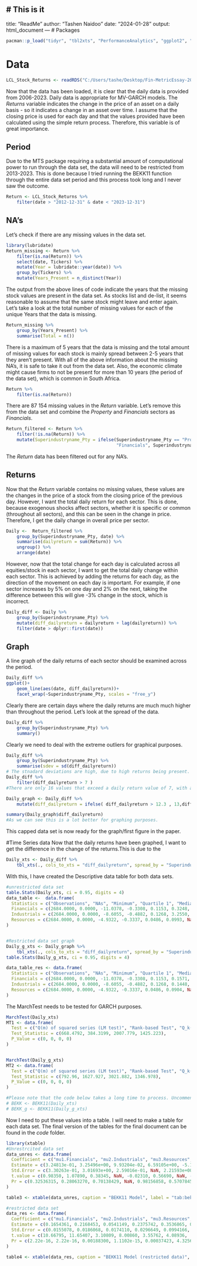 # This is it
---
title: "ReadMe"
author: "Tashen Naidoo"
date: "2024-01-28"
output: html_document
---
# Packages 
```r
pacman::p_load("tidyr", "tbl2xts", "PerformanceAnalytics", "ggplot2", "fmxdat", "MTS","robustbase", "rugarch", "rmgarch", "tidyverse", "xtable")
```

# Data
```r
LCL_Stock_Returns <- readRDS("C:/Users/tashe/Desktop/Fin-MetricEssay-20772998/Essay/data/LCL_Stock_Returns.rds")
```
Now that the data has been loaded, it is clear that the daily data is provided from 2006-2023. Daily data is appropriate for MV-GARCH models.
The _Returns_ variable indicates the change in the price of an asset on a daily basis - so it indicates a change in an asset over time. I assume that the closing price is used for each day and that the values provided have been calculated using the simple return process. Therefore, this variable is of great importance. 

## Period
Due to the MTS package requiring a substantial amount of computational power to run through the data set, the data will need to be restricted from 2013-2023. This is done because I tried running the BEKK11 function through the entire data set period and this process took long and I never saw the outcome. 
```r
Return <- LCL_Stock_Returns %>% 
    filter(date > "2012-12-31" & date < "2023-12-31")
```

## NA's
Let's check if there are any missing values in the data set.
```r
library(lubridate)
Return_missing <- Return %>% 
    filter(is.na(Return)) %>% 
    select(date, Tickers) %>% 
    mutate(Year = lubridate::year(date)) %>% 
    group_by(Tickers) %>% 
    mutate(Years_Present = n_distinct(Year))
```
The output from the above lines of code indicate the years that the missing stock values are present in the data set. As stocks list and de-list, it seems reasonable to assume that the same stock might leave and enter again. Let's take a look at the total number of missing values for each of the unique Years that the data is missing.
```r
Return_missing %>% 
    group_by(Years_Present) %>% 
    summarise(Total = n())
```
There is a maximum of 5 years that the data is missing and the total amount of missing values for each stock is mainly spread between 2-5 years that they aren't present. With all of the above information about the missing NA's, it is safe to take it out from the data set. Also, the economic climate might cause firms to not be present for more than 10 years (the period of the data set), which is common in South Africa.

```r
Return %>% 
    filter(is.na(Return))
```
There are 87 154 missing values in the _Return_ variable. Let's remove this from the data set and combine the *Property* and *Financials* sectors as *Financials*.

```r
Return_filtered <- Return %>%
    filter(!is.na(Return)) %>%
    mutate(Superindustryname_Pty = ifelse(Superindustryname_Pty == "Property",
                                          "Financials", Superindustryname_Pty))
```
The _Return_ data has been filtered out for any NA's. 

## Returns
Now that the _Return_ variable contains no missing values, these values are the changes in the price of a stock from the closing price of the previous day. However, I want the total daily return for each sector. This is done, because exogenous shocks affect sectors, whether it is specific or common (throughout all sectors), and this can be seen in the change in price. Therefore, I get the daily change in overall price per sector. 
```r
Daily <-  Return_filtered %>% 
    group_by(Superindustryname_Pty, date) %>%
    summarise(dailyreturn = sum(Return)) %>% 
    ungroup() %>% 
    arrange(date)
```
However, now that the total change for each day is calculated across all equities/stock in each sector, I want to get the total daily change within each sector. This is achieved by adding the returns for each day, as the direction of the movement on each day is important. For example, if one sector increases by 5% on one day and 2% on the next, taking the difference between this will give -3% change in the stock, which is incorrect.
```r
Daily_diff <- Daily %>% 
    group_by(Superindustryname_Pty) %>%
    mutate(diff_dailyreturn = dailyreturn + lag(dailyreturn)) %>%
    filter(date > dplyr::first(date))
```

## Graph
A line graph of the daily returns of each sector should be examined across the period. 
```r
Daily_diff %>% 
ggplot()+
    geom_line(aes(date, diff_dailyreturn))+
    facet_wrap(~Superindustryname_Pty, scales = "free_y")
```
Clearly there are certain days where the daily returns are much much higher than throughout the period. Let's look at the spread of the data.
```r
Daily_diff %>% 
    group_by(Superindustryname_Pty) %>% 
    summary()
```
Clearly we need to deal with the extreme outliers for graphical purposes.
```r
Daily_diff %>% 
    group_by(Superindustryname_Pty) %>% 
    summarise(sdev = sd(diff_dailyreturn))
# The stnadard deviations are high, due to high returns being present.
Daily_diff %>% 
    filter(diff_dailyreturn > 7 )
#There are only 16 values that exceed a daily return value of 7, with a few extreme values. The extreme values are capped purely for graphing purposes. 

Daily_graph <- Daily_diff %>% 
    mutate(diff_dailyreturn = ifelse( diff_dailyreturn > 12.3 , 13,diff_dailyreturn))

summary(Daily_graph$diff_dailyreturn)
#As we can see this is a lot better for graphing purposes. 
```
This capped data set is now ready for the graph/first figure in the paper. 

#Time Series data
Now that the daily returns have been graphed, I want to get the difference in the change of the returns.This is due to the 

```r
Daily_xts <- Daily_diff %>% 
    tbl_xts(., cols_to_xts = "diff_dailyreturn", spread_by = "Superindustryname_Pty")
```
With this, I have created the Descriptive data table for both data sets. 

```r
#unrestricted data set
table.Stats(Daily_xts, ci = 0.95, digits = 4)
data_table <-  data.frame(
  Statistics = c("Observations", "NAs", "Minimum", "Quartile 1", "Median", "Arithmetic Mean", "Geometric Mean", "Quartile 3", "Maximum", "SE Mean", "LCL Mean (0.95)", "UCL Mean (0.95)", "Variance", "Stdev", "Skewness", "Kurtosis"),
  Financials = c(2684.0000, 0.0000, -11.0378, -0.3308, 0.1153, 0.3248, NaN, 0.5867, 238.1586, 0.1272, 0.0753, 0.5743, 43.4420, 6.5911, 34.9785, 1258.7429),
  Industrials = c(2684.0000, 0.0000, -8.6055, -0.4882, 0.1268, 3.2550, NaN, 0.7556, 4186.9339, 2.2057, -1.0701, 7.5801, 13058.3508, 114.2731, 36.5862, 1336.7014),
  Resources = c(2684.0000, 0.0000, -4.9322, -0.3337, 0.0486, 0.0993, NaN, 0.4686, 24.9681, 0.0204, 0.0594, 0.1392, 1.1130, 1.0550, 10.8691, 239.4805)
)


#Restricted data set graph
Daily_g_xts <- Daily_graph %>% 
    tbl_xts(., cols_to_xts = "diff_dailyreturn", spread_by = "Superindustryname_Pty")
table.Stats(Daily_g_xts, ci = 0.95, digits = 4)

data_table_res <- data.frame(
  Statistics = c("Observations", "NAs", "Minimum", "Quartile 1", "Median", "Arithmetic Mean", "Geometric Mean", "Quartile 3", "Maximum", "SE Mean", "LCL Mean (0.95)", "UCL Mean (0.95)", "Variance", "Stdev", "Skewness", "Kurtosis"),
  Financials = c(2684.0000, 0.0000, -11.0378, -0.3308, 0.1153, 0.1571, NaN, 0.5867, 13.0000, 0.0229, 0.1122, 0.2021, 1.4110, 1.1879, 1.5593, 27.5841),
  Industrials = c(2684.0000, 0.0000, -8.6055, -0.4882, 0.1268, 0.1448, NaN, 0.7556, 13.0000, 0.0243, 0.0972, 0.1924, 1.5821, 1.2578, 0.8043, 14.8721),
  Resources = c(2684.0000, 0.0000, -4.9322, -0.3337, 0.0486, 0.0904, NaN, 0.4686, 13.0000, 0.0170, 0.0571, 0.1238, 0.7781, 0.8821, 4.3684, 60.7725)
)

```
The MarchTest needs to be tested for GARCH purposes. 

```r
MarchTest(Daily_xts)
MT1 <- data.frame(
  Test = c("Q(m) of squared series (LM test)", "Rank-based Test", "Q_k(m) of squared series", "Robust Test (5%)"),
  Test_Statistic = c(668.4792, 384.3199, 2007.779, 1425.223),
  P_Value = c(0, 0, 0, 0)
)


MarchTest(Daily_g_xts)
MT2 <- data.frame(
  Test = c("Q(m) of squared series (LM test)", "Rank-based Test", "Q_k(m) of squared series", "Robust Test (5%)"),
  Test_Statistic = c(792.96, 1627.927, 3021.882, 1346.978),
  P_Value = c(0, 0, 0, 0)
)

#Please note that the code below takes a long time to process. Uncomment to run
# BEKK <- BEKK11(Daily_xts)
# BEKK_g <- BEKK11(Daily_g_xts)
```

Now I need to put these values into a table. I will need to make a table for each data set. The final version of the tables for the final document can be found in the _code_ folder. 

```r
library(xtable)
#Unrestrcited data set
data_unres <- data.frame(
  Coefficient = c("mu1.Financials", "mu2.Industrials", "mu3.Resources", "A011", "A021", "A031", "A022", "A032", "A033", "A11", "A21", "A31", "A12", "A22", "A32", "A13", "A23", "A33", "B11", "B21", "B31", "B12", "B22", "B32", "B13", "B23", "B33"),
  Estimate = c(3.24813e-01, 3.25496e+00, 9.93204e-02, 6.59105e+00, -5.11933e-02, 6.89667e-02, 1.14273e+02, -2.75462e-02, 1.05235e+00, 1.00000e-01, 2.00000e-02, 2.00000e-02, 2.00000e-02, 1.00000e-01, 2.00000e-02, 2.00000e-02, 2.00000e-02, 1.00000e-01, 8.00000e-01,  2.00000e-02, 2.00000e-02, 2.00000e-02, 8.00000e-01, 2.00000e-02, 2.00000e-02, 2.00000e-02, 8.00000e-01),
  Std.Error = c(3.30263e-01, 3.01693e+00, 2.59016e-01, NaN, 2.21593e+00, 1.21657e-01, NaN, 7.42034e-02, 9.83421e-02, 1.02537e-02, 8.36321e-02, 6.99044e-03, 5.23346e-03, 8.91243e-03, 3.90496e-03, 1.79507e-01, 1.62094e+00, 1.94892e-01, 1.16132e-02, 1.31152e-01, 1.04281e-02, 3.88147e-04, 6.57937e-03, NaN, 1.61334e-02, 1.54297e-01, 9.59059e-03),
  t.value = c(0.98350, 1.07890, 0.38345, NaN, -0.02310, 0.56690, NaN, -0.37123, 10.70094, 9.75262, 0.23914, 2.86105, 3.82156, 11.22029, 5.12169, 0.11142, 0.01234, 0.51310, 68.88690, 0.15249, 1.91789, 51.52692, 121.59225, NaN, 1.23966, 0.12962, 83.41514),
  Pr = c(0.32536315, 0.28063270, 0.70138429, NaN, 0.98156858, 0.57078451, NaN, 0.71046912, 2.22e-16, 2.22e-16, 0.81099501, 0.00422241, 0.00013261, 2.22e-16, 3.0281e-07, 0.91128638, 0.99015553, 0.60787898, 2.22e-16, 0.87879699, 0.05512446, 2.22e-16, 2.22e-16, NaN, 0.21510030, 0.89686714, 2.22e-16)
)

table3 <- xtable(data_unres, caption = "BEKK11 Model", label = "tab:bekk11")

#restricted data set
data_res <- data.frame(
  Coefficient = c("mu1.Financials", "mu2.Industrials", "mu3.Resources","A011", "A021", "A031", "A022", "A032", "A033","A11", "A21", "A31", "A12", "A22", "A32", "A13","A23", "A33", "B11", "B21", "B31", "B12", "B22","B32", "B13", "B23", "B33"),
  Estimate = c(0.1654361, 0.2168453, 0.0541149, 0.2375742, 0.3536865, 0.2755715, 0.2894287, 0.1737496, 0.5960290, 0.5511244, 0.0143542, 0.0593403, 0.0507062, 0.6101878, 0.0140765, 0.0123661, 0.0488649, 0.5219748, 0.5207865, -0.5000000,     0.0949237, 0.4091874, 0.8472490, -0.0280492, -0.2594094, -0.0910837, 0.0000010),
  Std.Error = c(0.0155078, 0.0186068, 0.0174110, 0.0296649, 0.0994166,              0.0673874, 0.0973340, 0.1226434, 0.0249960, 0.0338748, 0.0172952, 0.0134533, 0.0165752, 0.0268213, 0.0144553, 0.0173498, 0.0194177, 0.0275745, 0.0231208, 0.0316515, 0.0398178, 0.0201548, 0.0345561, NaN, 0.0288143, 0.0980128, NaN),
  t.value = c(10.66795, 11.65407, 3.10809, 8.00860, 3.55762, 4.08936,           2.97356, 1.41671, 23.84501, 16.26944, 0.82996, 4.41084, 3.05916, 22.75009, 0.97380, 0.71275, 2.51652, 18.92960, 22.52464, -15.79702, 2.38395, 20.30222, 24.51810, NaN,  -9.00280, -0.92930, NaN),
  Pr = c(2.22e-16, 2.22e-16, 0.00188300, 1.1102e-15, 0.00037423, 4.3256e-05, 0.00294364, 0.15656910, 2.22e-16, 2.22e-16, 0.40656331, 1.0297e-05, 0.00221959, 2.22e-16, 0.33015808, 0.47599918, 0.01185218, 2.22e-16, 2.22e-16, 2.22e-16,      0.01712790, 2.22e-16, 2.22e-16, NaN, 2.22e-16, 0.35273150, NaN)
)

table4 <- xtable(data_res, caption = "BEKK11 Model (restricted data)", label = "tab:bekk11")

```





